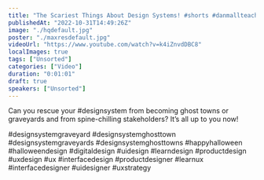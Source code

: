 ```yaml
---
title: "The Scariest Things About Design Systems! #shorts #danmallteaches #designsystems"
publishedAt: "2022-10-31T14:49:26Z"
image: "./hqdefault.jpg"
poster: "./maxresdefault.jpg"
videoUrl: "https://www.youtube.com/watch?v=k4iZnvdDBC8"
localImages: true
tags: ["Unsorted"]
categories: ["Video"]
duration: "0:01:01"
draft: true
speakers: ["Unsorted"]
---
```

Can you rescue your #designsystem from becoming ghost towns or graveyards and from spine-chilling stakeholders? It’s all up to you now!

#designsystemgraveyard #designsystemghosttown #designsystemgraveyards #designsystemghosttowns #happyhalloween #halloweendesign #digitaldesign #uidesign #learndesign #productdesign #uxdesign #ux #interfacedesign #productdesigner #learnux #interfacedesigner #uidesigner #uxstrategy
